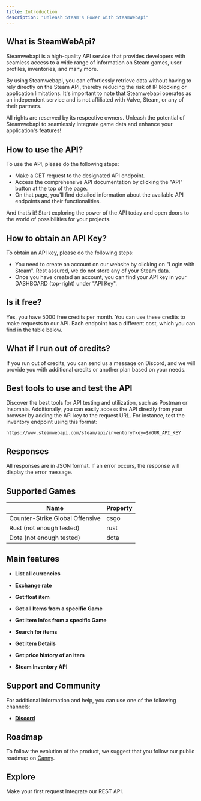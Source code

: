 ```yaml
---
title: Introduction
description: "Unleash Steam's Power with SteamWebApi"
---
```


## What is SteamWebApi?

Steamwebapi is a high-quality API service that provides developers with seamless access to a wide range of information on Steam games, user profiles, inventories, and many more. 

By using Steamwebapi, you can effortlessly retrieve data without having to rely directly on the Steam API, thereby reducing the risk of IP blocking or application limitations. It's important to note that Steamwebapi operates as an independent service and is not affiliated with Valve, Steam, or any of their partners. 

All rights are reserved by its respective owners. Unleash the potential of Steamwebapi to seamlessly integrate game data and enhance your application's features!

## How to use the API?

To use the API, please do the following steps:

- Make a GET request to the designated API endpoint.
- Access the comprehensive API documentation by clicking the "API" button at the top of the page.
- On that page, you'll find detailed information about the available API endpoints and their functionalities.

And that’s it! Start exploring the power of the API today and open doors to the world of possibilities for your projects.

## How to obtain an API Key?

To obtain an API key, please do the following steps:

- You need to create an account on our website by clicking on "Login with Steam". Rest assured, we do not store any of your Steam data.
- Once you have created an account, you can find your API key in your DASHBOARD (top-right) under "API Key".

## Is it free?

Yes, you have 5000 free credits per month. You can use these credits to make requests to our API. Each endpoint has a different cost, which you can find in the table below.

## What if I run out of credits?

If you run out of credits, you can send us a message on Discord, and we will provide you with additional credits or another plan based on your needs.

## Best tools to use and test the API

Discover the best tools for API testing and utilization, such as Postman or Insomnia. Additionally, you can easily access the API directly from your browser by adding the API key to the request URL. For instance, test the inventory endpoint using this format: 

```https://www.steamwebapi.com/steam/api/inventory?key=$YOUR_API_KEY```

## Responses

All responses are in JSON format. If an error occurs, the response will display the error message.

## Supported Games

| Name                                | Property   |
| ----------------------------------- | ---------- |
| Counter-Strike Global Offensive     | csgo	     |
| Rust (not enough tested)            | rust	     |
| Dota (not enough tested)            | dota	     |

## Main features

- **List all currencies**

- **Exchange rate**

- **Get float item**

- **Get all Items from a specific Game**

- **Get Item Infos from a specific Game**

- **Search for items**

- **Get item Details**

- **Get price history of an item**

- **Steam Inventory API**

## Support and Community

For additional information and help, you can use one of the following channels:

- [**Discord**](https://discord.gg/N5yWqRYzEr)

## Roadmap

To follow the evolution of the product, we suggest that you follow our public roadmap on [Canny](https://steamwebapi.canny.io).


## Explore

<CardGroup cols={2}>
  <Card
    title="Quick Start"
    icon="play"
    href="/quickstart"
  >
    Make your first request
  </Card>
  <Card
    title="API Reference"
    icon="file"
    href="/api-referenc"
  >
    Integrate our REST API.
  </Card>
</CardGroup>
